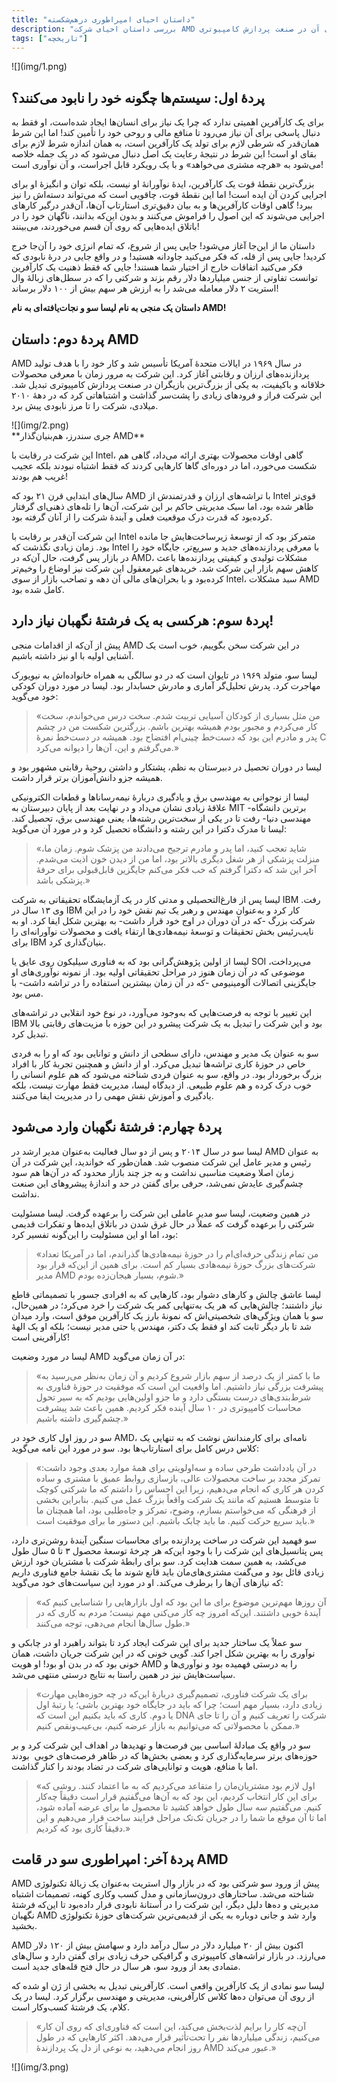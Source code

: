 ```yaml
---
title: "داستان احیای امپراطوری درهم‌شکسته"
description: "بررسی داستان احیای شرکت AMD توسط لیسا سو و چالش‌های آن در صنعت پردازش کامپیوتری."
tags: ["تاریخچه"]
---
```


<div style={{ textAlign: "center" }}>![](img/1.png)</div>

## پردهٔ اول: سیستم‌ها چگونه خود را نابود می‌کنند؟

برای یک کارآفرین اهمیتی ندارد که چرا یک نیاز برای انسان‌ها ایجاد شده‌است، او فقط به دنبال پاسخی برای آن نیاز می‌رود تا منافع مالی و روحی خود را تأمین کند! اما این شرط همان‌قدر که شرطی لازم برای تولد یک کارآفرین است، به همان اندازه شرط لازم برای بقای او است! این شرط در نتیجۀ رعایت یک اصل دنبال می‌شود که در یک جمله خلاصه می‌شود به «هرچه مشتری می‌خواهد» و با یک رویکرد قابل اجراست، و آن نوآوری است!

بزرگ‌ترین نقطۀ قوت یک کارآفرین، ایدۀ نوآورانۀ او نیست، بلکه توان و انگیزۀ او برای اجرایی کردن آن ایده است! اما این نقطۀ قوت، چاقویی است که می‌تواند دسته‌اش را نیز ببرد! گاهی اوقات کارآفرین‌‌ها و به بیان دقیق‌تری استارتاپ‌ آن‌ها، آن‌قدر درگیر کارهای اجرایی می‌شوند که این اصول را فراموش می‌کنند و بدون این‌که بدانند، ناگهان خود را در باتلاق ایده‌هایی که روی آن قسم می‌خوردند، می‌بینند!

داستان ما از این‌جا آغاز می‌شود! جایی پس از شروع، که تمام انرژی خود را آن‌جا خرج کردید! جایی پس از قله، که فکر می‌کنید جاودانه هستید! و در واقع جایی در درۀ نابودی که فکر می‌کنید اتفاقات خارج از اختیار شما هستند! جایی که فقط ذهنیت یک کارآفرین توانست تفاوتی از جنس میلیاردها دلار رقم بزند و شرکتی را که در سطل‌های زبالۀ وال استریت ۲ دلار معامله می‌شد را به ارزش هر سهم بیش از ۱۰۰ دلار برساند!

**داستان یک منجی به نام لیسا سو و نجات‌یافته‌ای به نام AMD!**

## پردهٔ دوم: داستان AMD

AMD در سال ۱۹۶۹ در ایالات متحدۀ آمریکا تأسیس شد و کار خود را با هدف تولید پردازنده‌های ارزان‌ و رقابتی‌ آغاز کرد. این شرکت به مرور زمان با معرفی محصولات خلاقانه و باکیفیت، به یکی از بزرگ‌ترین بازیگران در صنعت پردازش کامپیوتری تبدیل شد. این شرکت فراز و فرودهای زیادی را پشت‌سر گذاشت و اشتباهاتی کرد که در دهۀ ۲۰۱۰ میلادی، شرکت را تا مرز نابودی پیش برد.

<div style={{ textAlign: "center" }}>
  <div style={{}}>![](img/2.png)</div>
  **جری سندرز، هم‌بنیان‌گذار AMD**
</div>

این شرکت در رقابت با Intel، گاهی اوقات محصولات بهتری ارائه می‌داد، گاهی هم شکست می‌خورد، اما در دوره‌ای گاها کارهایی کردند که فقط اشتباه نبودند بلکه عجیب غریب هم بودند!

سال‌های ابتدایی قرن ۲۱ بود که AMD با تراشه‌های ارزان و قدرتمندش از Intel قوی‌تر ظاهر شده بود، اما سبک مدیریتی حاکم بر این شرکت، آن‌ها را تله‌های ذهنی‌ای گرفتار کرده‌بود که قدرت درک موقعیت فعلی و آیندۀ شرکت را از آنان گرفته بود.

این شرکت آن‌قدر بر رقابت با Intel متمرکز بود که از توسعۀ زیرساخت‌هایش جا مانده بود. زمان زیادی نگذشت که Intel با معرفی پردازنده‌های جدید و سریع‌تر، جایگاه خود را در بازار پس گرفت، حال آن‌که در AMD، مشکلات تولیدی و کیفیتی پردازنده‌ها باعث کاهش سهم بازار این شرکت شد. خریدهای غیرمعقول این شرکت نیز اوضاع را وخیم‌تر کرده‌بود و با بحران‌های مالی آن دهه و تصاحب بازار از سوی Intel، سبد مشکلات AMD کامل شده بود.

## پردهٔ سوم: هرکسی به یک فرشتهٔ نگهبان نیاز دارد!

پیش از آن‌که از اقدامات منجی AMD در این شرکت سخن بگوییم، خوب است یک آشنایی اولیه با او نیز داشته باشیم.

لیسا سو، متولد ۱۹۶۹ در تایوان است که در دو سالگی به همراه خانواده‌اش به نیویورک مهاجرت کرد. پدرش تحلیل‌گر آماری و مادرش حسابدار بود. لیسا در مورد دوران کودکی خود می‌گوید:

> «من مثل بسیاری از کودکان آسیایی تربیت شدم. سخت درس می‌خواندم، سخت کار می‌کردم و مجبور بودم همیشه بهترین باشم. بزرگترین شکست من در چشم پدر و مادرم این بود که دست‌خط چینی‌ام افتضاح بود. همیشه در دست‌خط نمرۀ C می‌گرفتم و این، آن‌ها را دیوانه می‌کرد.»

لیسا در دوران تحصیل در دبیرستان به نظم، پشتکار و داشتن روحیۀ رقابتی مشهور بود و همیشه جزو دانش‌آموزان برتر قرار داشت.

لیسا از نوجوانی به مهندسی برق و یادگیری دربارۀ نیمه‌رساناها و قطعات الکترونیکی علاقۀ زیادی نشان می‌داد و در نهایت بعد از پایان دبیرستان به MIT -برترین دانشگاه مهندسی دنیا- رفت تا در یکی از سخت‌ترین رشته‌ها، یعنی مهندسی برق، تحصیل کند.
لیسا تا مدرک دکترا در این رشته و دانشگاه تحصیل کرد و در مورد آن می‌گوید:

> «شاید تعجب کنید، اما پدر و مادرم ترجیح می‌دادند من پزشک شوم. زمان ما، منزلت پزشکی از هر شغل دیگری بالاتر بود، اما من از دیدن خون اذیت می‌شدم. آخر این شد که دکترا گرفتم که خب فکر می‌کنم جایگزین قابل‌قبولی برای حرفۀ پزشکی باشد.»

لیسا پس از فارغ‌التحصیلی و مدتی کار در یک آزمایشگاه تحقیقاتی به شرکت IBM رفت. وی ۱۳ سال در IBM کار کرد و به‌عنوان مهندس و رهبر یک تیم نقش خود را در این شرکت بزرگ -که در آن دوران در اوج خود قرار داشت- به بهترین شکل ایفا کرد. او به نایب‌رئیس بخش تحقیقات و توسعۀ نیمه‌هادی‌ها ارتقاء یافت و محصولات نوآورانه‌ای را برای IBM بنیان‌گذاری کرد.

لیسا از اولین پژوهش‌گرانی بود که به فناوری سیلیکون روی عایق یا SOI می‌پرداخت، موضوعی که در آن زمان هنوز در مراحل تحقیقاتی اولیه بود. از نمونه نوآوری‌های او جایگزینی اتصالات آلومینیومی -که در آن زمان بیشترین استفاده را در تراشه داشت- با مس بود.

این تغییر با توجه به فرصت‌هایی که به‌وجود می‌آورد، در نوع خود انقلابی در تراشه‌های IBM بود و این شرکت را تبدیل به یک شرکت پیشرو در این حوزه با مزیت‌های رقابتی بالا تبدیل کرد.

سو به عنوان یک مدیر و مهندس، دارای سطحی از دانش و توانایی بود که او را به فردی خاص در حوزۀ کاری تراشه‌ها تبدیل می‌کرد. او از دانش و همچنین تجربۀ کار با افراد بزرگ برخوردار بود. در واقع، سو به عنوان فردی شناخته می‌شود که هم علوم انسانی را خوب درک کرده و هم علوم طبیعی. از دیدگاه لیسا، مدیریت فقط مهارت نیست، بلکه یادگیری و آموزش نقش مهمی را در مدیریت ایفا می‌کنند.

## پردهٔ چهارم: فرشتهٔ نگهبان وارد می‌شود

لیسا سو در سال ۲۰۱۴ و پس از دو سال فعالیت به‌عنوان مدیر ارشد در AMD به عنوان رئیس و مدیر عامل این شرکت منصوب شد. همان‌طور که خواندید، این شرکت در آن زمان اصلا وضعیت مناسبی نداشت و به جز چند بازار محدود که در آن‌ها هم سود چشم‌گیری عایدش نمی‌شد، حرفی برای گفتن در حد و اندازۀ پیشروهای این صنعت نداشت.

در همین وضعیت، لیسا سو مدیر عاملی این شرکت را بر‌عهده گرفت. لیسا مسئولیت شرکتی را بر‌عهده گرفت که عملاً در حال غرق شدن در باتلاق ایده‌ها و تفکرات قدیمی بود، اما او این مسئولیت را این‌گونه تفسیر کرد:

> «من تمام زندگی حرفه‌ای‌ام را در حوزۀ نیمه‌هادی‌ها گذراندم، اما در آمریکا تعداد شرکت‌های بزرگ حوزۀ نیمه‌هادی بسیار کم است. برای همین از این‌که قرار بود مدیر AMD شوم، بسیار هیجان‌زده بودم.»

لیسا عاشق چالش و کارهای دشوار بود، کارهایی که به افرادی جسور با تصمیماتی قاطع نیاز داشتند؛ چالش‌هایی که هر یک به‌تنهایی کمر یک شرکت را خرد می‌کرد؛ در همین‌حال، سو با همان ویژگی‌های شخصیتی‌اش که نمونۀ بارز یک کارآفرین موفق است، وارد میدان شد تا بار دیگر ثابت کند او فقط یک دکتر، مهندس یا حتی مدیر نیست؛ بلکه او یک الهۀ کارآفرینی است!

لیسا در مورد وضعیت AMD در آن زمان می‌گوید:

> «ما با کمتر از یک درصد از سهم بازار شروع کردیم و آن زمان به‌نظر می‌رسید به پیشرفت بزرگی نیاز داشتیم. اما واقعیت این است که موفقیت در حوزۀ فناوری به شرط‌بندی‌های درست بستگی دارد و ما جزو اولین‌هایی بودیم که به سیر تحول محاسبات کامپیوتری در ۱۰ سال آینده فکر کردیم. همین باعث شد پیشرفت چشم‌گیری داشته باشیم.»

سو در روز اول کاری خود در AMD، نامه‌ای برای کارمندانش نوشت که به تنهایی یک کلاس درس کامل برای استارتاپ‌ها بود. سو در مورد این نامه می‌گوید:

> «در آن یادداشت طرحی ساده و سه‌اولویتی برای همۀ موارد بعدی وجود داشت: تمرکز مجدد بر ساخت محصولات عالی، بازسازی روابط عمیق با مشتری و ساده کردن هر کاری که انجام می‌دهیم، زیرا این احساس را داشتم که ما شرکتی کوچک تا متوسط ​​هستیم که مانند یک شرکت واقعاً بزرگ عمل می کنیم. بنابر‌این بخشی از فرهنگی که می‌خواستم بسازم، وضوح، تمرکز و جاه‌طلبی بود، اما همچنان ما باید سریع حرکت کنیم. ما باید چابک باشیم. این دستور ما برای موفقیت است.»

سو فهمید این شرکت در ساخت پردازنده برای محاسبات سنگین آیندۀ روشن‌تری دارد، پس پتانسیل‌های این شرکت را با وجود این‌که هر چرخۀ توسعۀ محصول ۳ تا ۵ سال طول می‌کشد، به همین سمت هدایت کرد. سو برای رابطۀ شرکت با مشتریان خود ارزش زیادی قائل بود و می‌گفت مشتری‌های‌مان باید قانع شوند ما یک نقشۀ جامع فناوری داریم که نیازهای آن‌ها را برطرف می‌کند. او در مورد این سیاست‌های خود می‌گوید:

> «آن روزها مهم‌ترین موضوع برای ما این بود که اول بازارهایی را شناسایی کنیم که آیندۀ خوبی داشتند. این‌که امروز چه کار می‌کنی مهم نیست؛ مردم به کاری که در طول سال‌ها انجام می‌دهی، توجه می‌کنند.»

سو عملاً یک ساختار جدید برای این شرکت ایجاد کرد تا بتواند راهبرد او در چابکی و نوآوری را به بهترین شکل اجرا کند. گویی خونی که در این شرکت جریان داشت، همان خونی بود که در بدن او بود! او هویت AMD را به درستی فهمیده بود و نوآوری‌ها و سیاست‌هایش نیز در همین راستا به نتایج درستی منتهی می‌شد.

> «برای یک شرکت فناوری، تصمیم‌گیری دربارۀ این‌که در چه حوزه‌هایی مهارت زیادی دارد، بسیار مهم است؛ چرا که باید در جایگاه خود بهترین باشی؛ یا رتبۀ اول یا دوم. کاری که باید بکنیم این است که DNA شرکت را تعریف کنیم و آن را تا جای ممکن با محصولاتی که می‌توانیم به بازار عرضه کنیم، بی‌عیب‌ونقص کنیم.»

سو در واقع یک مبادلۀ اساسی بین فرصت‌ها و تهدیدها در اهداف این شرکت کرد و بر حوزه‌های برتر سرمایه‌گذاری کرد و بعضی بخش‌ها که در ظاهر فرصت‌های خوبی  بودند اما با منافع، هویت و توانایی‌های شرکت در تضاد بودند را کنار گذاشت.

> «اول لازم بود مشتریان‌مان را متقاعد می‌کردیم که به ما اعتماد کنند. روشی که برای این کار انتخاب کردیم، این بود که به آن‌ها می‌گفتیم قرار است دقیقاً چه‌کار کنیم. می‌گفتیم سه سال طول خواهد کشید تا محصول ما برای عرضه آماده شود، اما تا آن موقع ما شما را در جریان تک‌تک مراحل فرایند ساخت قرار می‌دهیم و این دقیقاً کاری بود که کردیم.»

## پردهٔ آخر: امپراطوری سو در قامت AMD

AMD پیش از ورود سو شرکتی بود که در بازار وال استریت به‌عنوان یک زبالۀ تکنولوژی شناخته می‌شد. ساختارهای درون‌سازمانی و مدل کسب وکاری کهنه، تصمیمات اشتباه مدیریتی و ده‌ها دلیل دیگر، این شرکت را در آستانۀ نابودی قرار داده‌بود تا این‌که فرشتۀ نگهبان AMD وارد شد و جانی دوباره به یکی از قدیمی‌ترین شرکت‌های حوزۀ تکنولوژی بخشید.

AMD اکنون بیش از ۲۰ میلیارد دلار در سال درآمد دارد و سهامش بیش از ۱۲۰ دلار می‌ارزد. در بازار تراشه‌های کامپیوتری و گرافیکی حرف زیادی برای گفتن دارد و سال‌های متمادی بعد از ورود سو، هر سال در حال فتح قله‌های جدید است.

لیسا سو نمادی از یک کارآفرین واقعی است. کارآفرینی تبدیل به بخشی از ژن او شده که از روی آن می‌توان ده‌ها کلاس کارآفرینی، مدیریتی و مهندسی برگزار کرد. لیسا در یک کلام، یک فرشتۀ کسب‌و‌کار است.

> «آن‌چه کار را برایم لذت‌بخش می‌کند، این است که فناوری‌ای که روی آن کار می‌کنیم، زندگی میلیاردها نفر را تحت‌تأثیر قرار می‌دهد. اکثر کارهایی که در طول روز انجام می‌دهید، به نوعی از دل یک پردازندۀ AMD عبور می‌کند.»

<div style={{ textAlign: "center" }}>
  <div style={{}}>![](img/3.png)</div>
</div>
